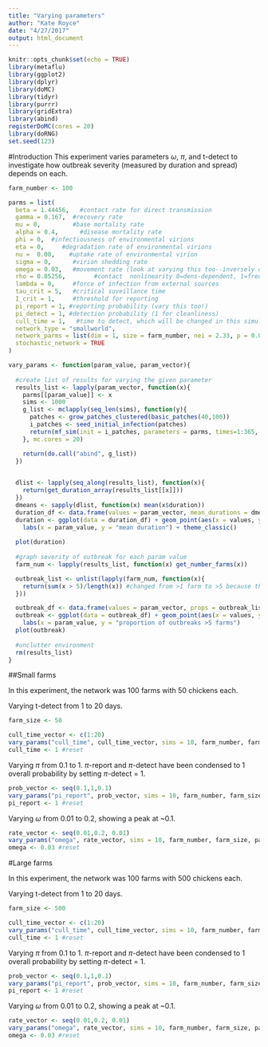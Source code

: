 ```yaml
---
title: "Varying parameters"
author: "Kate Royce"
date: "4/27/2017"
output: html_document
---
```


```r
knitr::opts_chunk$set(echo = TRUE)
library(metaflu)
library(ggplot2)
library(dplyr)
library(doMC)
library(tidyr)
library(purrr)
library(gridExtra)
library(abind)
registerDoMC(cores = 20)
library(doRNG)
set.seed(123)

```

#Introduction
This experiment varies parameters $\omega$, $\pi$, and t-detect to investigate how outbreak severity (measured by duration and spread) depends on each.

``` r
farm_number <- 100

parms = list(
  beta = 1.44456,   #contact rate for direct transmission
  gamma = 0.167,  #recovery rate
  mu = 0,         #base mortality rate
  alpha = 0.4,      #disease mortality rate
  phi = 0,  #infectiousness of environmental virions
  eta = 0,     #degradation rate of environmental virions
  nu =  0.00,    #uptake rate of environmental virion
  sigma = 0,      #virion shedding rate
  omega = 0.03,   #movement rate (look at varying this too--inversely dependent with farm size)
  rho = 0.85256,        #contact  nonlinearity 0=dens-dependent, 1=freq-dependent
  lambda = 0,     #force of infection from external sources
  tau_crit = 5,   #critical suveillance time
  I_crit = 1,     #threshold for reporting
  pi_report = 1, #reporting probability (vary this too!)
  pi_detect = 1, #detection probability (1 for cleanliness)
  cull_time = 1,   #time to detect, which will be changed in this simulation
  network_type = "smallworld",
  network_parms = list(dim = 1, size = farm_number, nei = 2.33, p = 0.0596, multiple = FALSE, loops = FALSE),
  stochastic_network = TRUE
)

vary_params <- function(param_value, param_vector){
  
  #create list of results for varying the given parameter
  results_list <- lapply(param_vector, function(x){
    parms[[param_value]] <- x
    sims <- 1000
    g_list <- mclapply(seq_len(sims), function(y){
      patches <- grow_patches_clustered(basic_patches(40,100))
      i_patches <- seed_initial_infection(patches)
      return(mf_sim(init = i_patches, parameters = parms, times=1:365, n_sims = 1))
    }, mc.cores = 20)

    return(do.call("abind", g_list))
  })
 

  dlist <- lapply(seq_along(results_list), function(x){
    return(get_duration_array(results_list[[x]]))
  })
  dmeans <- sapply(dlist, function(x) mean(x$duration))
  duration_df <- data.frame(values = param_vector, mean_durations = dmeans)
  duration <- ggplot(data = duration_df) + geom_point(aes(x = values, y = mean_durations)) +
    labs(x = param_value, y = "mean duration") + theme_classic()
  
  plot(duration)
  
  #graph severity of outbreak for each param value
  farm_num <- lapply(results_list, function(x) get_number_farms(x))

  outbreak_list <- unlist(lapply(farm_num, function(x){
    return(sum(x > 5)/length(x)) #changed from >1 farm to >5 because the lowest proportion in the earlier case was still >50%
  }))

  outbreak_df <- data.frame(values = param_vector, props = outbreak_list)
  outbreak <- ggplot(data = outbreak_df) + geom_point(aes(x = values, y = props)) +
    labs(x = param_value, y = "proportion of outbreaks >5 farms")
  plot(outbreak)
  
  #unclutter environment
  rm(results_list)
}
```

##Small farms

In this experiment, the network was 100 farms with 50 chickens each. 

Varying t-detect from 1 to 20 days.

``` r
farm_size <- 50

cull_time_vector <- c(1:20)
vary_params("cull_time", cull_time_vector, sims = 10, farm_number, farm_size, parms)
cull_time <- 1 #reset
```

Varying $\pi$ from 0.1 to 1. $\pi$-report and $\pi$-detect have been condensed to 1 overall probability by setting $\pi$-detect = 1.
``` r
prob_vector <- seq(0.1,1,0.1)
vary_params("pi_report", prob_vector, sims = 10, farm_number, farm_size, parms)
pi_report <- 1 #reset
```

Varying $\omega$ from 0.01 to 0.2, showing a peak at ~0.1.
```r
rate_vector <- seq(0.01,0.2, 0.01)
vary_params("omega", rate_vector, sims = 10, farm_number, farm_size, parms)
omega <- 0.03 #reset
```


#Large farms

In this experiment, the network was 100 farms with 500 chickens each. 

Varying t-detect from 1 to 20 days.

``` r
farm_size <- 500

cull_time_vector <- c(1:20)
vary_params("cull_time", cull_time_vector, sims = 10, farm_number, farm_size, parms)
cull_time <- 1 #reset
```

Varying $\pi$ from 0.1 to 1. $\pi$-report and $\pi$-detect have been condensed to 1 overall probability by setting $\pi$-detect = 1.
``` r
prob_vector <- seq(0.1,1,0.1)
vary_params("pi_report", prob_vector, sims = 10, farm_number, farm_size, parms)
pi_report <- 1 #reset
```

Varying $\omega$ from 0.01 to 0.2, showing a peak at ~0.1.
```r
rate_vector <- seq(0.01,0.2, 0.01)
vary_params("omega", rate_vector, sims = 10, farm_number, farm_size, parms)
omega <- 0.03 #reset
```